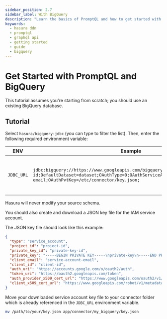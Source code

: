 ```yaml
---
sidebar_position: 2.7
sidebar_label: With BigQuery
description: "Learn the basics of PromptQL and how to get started with a BigQuery database."
keywords:
  - hasura ddn
  - promptql
  - graphql api
  - getting started
  - guide
  - bigquery
---
```



# Get Started with PromptQL and BigQuery

<BoilerplateOverview dataSourceName="BigQuery" time="twenty" />

This tutorial assumes you're starting from scratch; you should use an existing BigQuery database.

<Prereqs />

## Tutorial

<BoilerplateInit />

Select `hasura/bigquery-jdbc` (you can type to filter the list). Then, enter the following required environment
variable:

| ENV        | Example                                                                                                                                                                                               | Description                                       |
| ---------- | ----------------------------------------------------------------------------------------------------------------------------------------------------------------------------------------------------- | ------------------------------------------------- |
| `JDBC_URL` | `jdbc:bigquery://https://www.googleapis.com/bigquery/v2:443;ProjectId=project-id;DefaultDataset=dataset;OAuthType=0;OAuthServiceAcctEmail=service-account-email;OAuthPvtKey=/etc/connector/key.json;` | The JDBC URL to connect to the BigQuery database. |

Hasura will never modify your source schema.

You should also create and download a JSON key file for the IAM service account.

The JSON key file should look like this example:

```json
{
  "type": "service_account",
  "project_id": "project-id",
  "private_key_id": "private-key-id",
  "private_key": "-----BEGIN PRIVATE KEY-----\nprivate-key\n-----END PRIVATE KEY-----\n",
  "client_email": "service-account-email",
  "client_id": "client-id",
  "auth_uri": "https://accounts.google.com/o/oauth2/auth",
  "token_uri": "https://oauth2.googleapis.com/token",
  "auth_provider_x509_cert_url": "https://www.googleapis.com/oauth2/v1/certs",
  "client_x509_cert_url": "https://www.googleapis.com/robot/v1/metadata/x509/service-account-email"
}
```

Move your downloaded service account key file to your connector folder which is already referenced in the `JDBC_URL`
environment variable.

```bash
mv /path/to/your/key.json app/connector/my_bigquery/key.json
```

<BoilerplateDx />

<BoilerplateSummary dataSourceName="BigQuery" />
